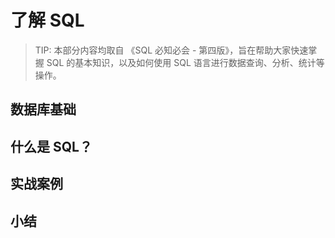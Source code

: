 # 了解 SQL

> TIP: 本部分内容均取自 《SQL 必知必会 - 第四版》，旨在帮助大家快速掌握 SQL 的基本知识，以及如何使用 SQL 语言进行数据查询、分析、统计等操作。

## 数据库基础

## 什么是 SQL？

## 实战案例

## 小结
